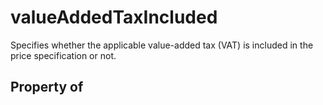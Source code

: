 # valueAddedTaxIncluded

Specifies whether the applicable value-added tax (VAT) is included in the price specification or not.

## Property of



